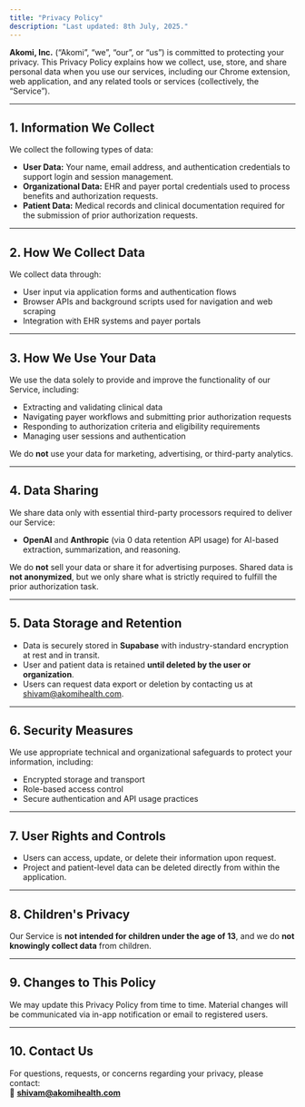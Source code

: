 ```yaml
---
title: "Privacy Policy"
description: "Last updated: 8th July, 2025."
---
```


**Akomi, Inc.** (“Akomi”, “we”, “our”, or “us”) is committed to protecting your privacy. This Privacy Policy explains how we collect, use, store, and share personal data when you use our services, including our Chrome extension, web application, and any related tools or services (collectively, the “Service”).

---

## 1. Information We Collect

We collect the following types of data:

- **User Data:** Your name, email address, and authentication credentials to support login and session management.
- **Organizational Data:** EHR and payer portal credentials used to process benefits and authorization requests.
- **Patient Data:** Medical records and clinical documentation required for the submission of prior authorization requests.

---

## 2. How We Collect Data

We collect data through:

- User input via application forms and authentication flows  
- Browser APIs and background scripts used for navigation and web scraping  
- Integration with EHR systems and payer portals  

---

## 3. How We Use Your Data

We use the data solely to provide and improve the functionality of our Service, including:

- Extracting and validating clinical data  
- Navigating payer workflows and submitting prior authorization requests  
- Responding to authorization criteria and eligibility requirements  
- Managing user sessions and authentication  

We do **not** use your data for marketing, advertising, or third-party analytics.

---

## 4. Data Sharing

We share data only with essential third-party processors required to deliver our Service:

- **OpenAI** and **Anthropic** (via 0 data retention API usage) for AI-based extraction, summarization, and reasoning.

We do **not** sell your data or share it for advertising purposes. Shared data is **not anonymized**, but we only share what is strictly required to fulfill the prior authorization task.

---

## 5. Data Storage and Retention

- Data is securely stored in **Supabase** with industry-standard encryption at rest and in transit.
- User and patient data is retained **until deleted by the user or organization**.
- Users can request data export or deletion by contacting us at [shivam@akomihealth.com](mailto:shivam@akomihealth.com).

---

## 6. Security Measures

We use appropriate technical and organizational safeguards to protect your information, including:

- Encrypted storage and transport  
- Role-based access control  
- Secure authentication and API usage practices  

---

## 7. User Rights and Controls

- Users can access, update, or delete their information upon request.  
- Project and patient-level data can be deleted directly from within the application.

---

## 8. Children's Privacy

Our Service is **not intended for children under the age of 13**, and we do **not knowingly collect data** from children.

---

## 9. Changes to This Policy

We may update this Privacy Policy from time to time. Material changes will be communicated via in-app notification or email to registered users.

---

## 10. Contact Us

For questions, requests, or concerns regarding your privacy, please contact:  
📧 **shivam@akomihealth.com**
